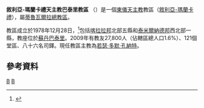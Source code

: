 {{Infobox Roman Catholic diocese
|Roman Catholic Diocese of=敘利亞-瑪蘭卡禮天主教<br>巴泰里教區
|Latin name of diocese= Eparchia Batteriensis
|image=
|caption=
|location= [[印度|印度]]
|territory=[[喀拉拉邦|喀拉拉邦]]北部五縣和<br>[[泰米爾納德邦|泰米爾納德邦]]西北部一縣
|population=27,800
|rite=[[敘利亞禮|敘利亞禮]]
|eastern church=[[敘利亞-瑪蘭卡禮天主教會|敘利亞-瑪蘭卡禮天主教會]]
|patron=
|province=蒂魯瓦爾拉
|established= 1978年
|cathedral=[[聖多默主教座堂_(蘇丹巴泰里)|聖多默主教座堂]]
|co-cathedral=
|leadership= 主教
|website=
|pope=
|patriarch=
|metropolitan=
|major archbishop=
|ordinary= 若瑟‧多默‧孔納特
|coadjutor archbishop=
|coadjutor bishop=
|auxiliary=
|emeritus=
}}

'''敘利亞-瑪蘭卡禮天主教巴泰里教區''' （{{lang-la|Eparchia Batteriensis}}）是一個[[東儀天主教|東儀天主教]]教區（[[敘利亞-瑪蘭卡禮天主教會|敘利亞-瑪蘭卡禮]]），屬[[敘利亞-瑪蘭卡禮天主教蒂魯瓦爾拉總教區|蒂魯瓦爾拉總教區]]。

教區成立於1978年12月28日，<ref>{{Cite web |url=http://www.vatican.va/holy_father/john_paul_ii/apost_constitutions/documents/hf_jp-ii_apc_19781028_batteriensis_lt.html |title=升為教區的宗座憲令 |accessdate=2013-04-13 |archive-date=2013-03-02 |archive-url=https://web.archive.org/web/20130302230120/http://www.vatican.va/holy_father/john_paul_ii/apost_constitutions/documents/hf_jp-ii_apc_19781028_batteriensis_lt.html |dead-url=no }}</ref>包括[[喀拉拉邦|喀拉拉邦]]北部五縣和[[泰米爾納德邦|泰米爾納德邦]]西北部一縣，教座位於[[蘇丹巴泰里|蘇丹巴泰里]]。2009年有教友27,800人（佔轄區總人口1.6%）、121個堂區、八十六名司鐸。現任教區主教為[[若瑟‧多默‧孔納特|若瑟‧多默‧孔納特]]。

==參考資料==
{{reflist}}
{{敘利亞-瑪蘭卡禮天主教會教區}}
[[Category:印度天主教教區|B]]
[[Category:敘利亞-瑪蘭卡禮天主教教區|B]]